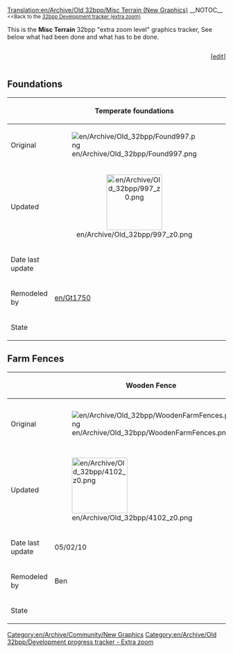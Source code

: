 [[Translation:en/Archive/Old 32bpp/Misc Terrain (New Graphics)]]
__NOTOC__
<small><<Back to the [[en/Archive/Old 32bpp/32bpp graphics development tracker (extra zoom)|32bpp Development tracker (extra zoom)]]</small>

This is the '''Misc Terrain''' 32bpp "extra zoom level" graphics tracker, See below what had been done and what has to be done.<br> 


<!-- please update the Progress bar after editing here: 
http://wiki.openttd.org/?title=Template:Progress_bar_32bpp_tracker&action=edit 
-->
<div><div style="display: table-cell; width:100%">{{en/Archive/Old 32bpp/Progress bar 32bpp tracker|misc terrain}}</div><div style="display: table-cell">[<span class="plainlinks">[http://wiki.openttd.org/?title=Template:Progress_bar_32bpp_tracker&action=edit edit]</span>]</div></div>


{{en/Archive/Old 32bpp/Tracker sprite key}}

<onlyinclude>
==Foundations==
{| border=1 style="background:#e7ebff;"
!
!width=128| Temperate foundations
!width=128| Arctic Foundations
!width=128| Tropical foundations
!width=128| Toyland foundations
|-
!Original
|[[File:en/Archive/Old 32bpp/Found997.png]]
|[[File:en/Archive/Old 32bpp/Found c 335.png]]
|[[File:en/Archive/Old 32bpp/Found h 524.png]]
|[[File:en/Archive/Old 32bpp/Found t 550.png]]
|-
!Updated
|align="center"|[[File:en/Archive/Old 32bpp/997 z0.png|128px]]
|
|align="center"|[[File:en/Archive/Old 32bpp/524 z0.png|128px]]
|
|-
!Date last update
|
|
|
|
|-
!Remodeled by
|[[en/Gt1750]]
|
|
|
|-
!State
| {{en/Archive/Old 32bpp/Tracker sprite status|z0 = done      |z1 = wip       |z2 = wip  }}
| {{en/Archive/Old 32bpp/Tracker sprite status|z0 = wip       |z1 = wip       |z2 = wip  }}
| {{en/Archive/Old 32bpp/Tracker sprite status|z0 = done      |z1 = wip       |z2 = wip  }}
| {{en/Archive/Old 32bpp/Tracker sprite status|z0 = unclaimed |z1 = unclaimed |z2 = unclaimed}}
|}

==Farm Fences==
{| border=1 style="background:#e7ebff;"
!
!width=128| Wooden Fence
!width=128| Hedge/Wooden Fence
!width=128| Hedge Fence #1
!width=128| Hedge Fence #2
!width=128| Hedge Fence #3 
!width=128| Stone Fence
|-
!Original
|[[File:en/Archive/Old 32bpp/WoodenFarmFences.png]]
|[[File:en/Archive/Old 32bpp/Hedge-WoodenFarmFences.png]]
|[[File:en/Archive/Old 32bpp/Hedge1FarmFences.png]]
|[[File:en/Archive/Old 32bpp/Hedge2FarmFences.png]]
|[[File:en/Archive/Old 32bpp/Hedge3FarmFences.png]]
|[[File:en/Archive/Old 32bpp/StoneFarmFences.png]]
|-
!Updated
|[[File:en/Archive/Old 32bpp/4102 z0.png|128px]]
|
|[[File:en/Archive/Old 32bpp/4090 z0.png|128px]]
|
|
|
|-
!Date last update
|05/02/10
|10/01/08
|05/02/10
|10/01/08
|10/01/08
|10/01/08
|-
!Remodeled by
|Ben
|DaLuke
|Ben
|DaLuke
|DaLuke
|DaLuke
|-
!State
| {{en/Archive/Old 32bpp/Tracker sprite status|z0 = wip       |z1 = wip       |z2 = wip  }}
| {{en/Archive/Old 32bpp/Tracker sprite status|z0 = done      |z1 = done      |z2 = done }}
| {{en/Archive/Old 32bpp/Tracker sprite status|z0 = wip       |z1 = wip       |z2 = wip  }}
| {{en/Archive/Old 32bpp/Tracker sprite status|z0 = wip       |z1 = wip       |z2 = wip  }}
| {{en/Archive/Old 32bpp/Tracker sprite status|z0 = wip       |z1 = wip       |z2 = wip  }}
| {{en/Archive/Old 32bpp/Tracker sprite status|z0 = wip       |z1 = wip       |z2 = wip  }}
|}</onlyinclude>


{{en/Archive/Old 32bpp/Navbox Graphics Development}}

[[Category:en/Archive/Community/New Graphics]][[Category:en/Archive/Old 32bpp/Development progress tracker - Extra zoom]]